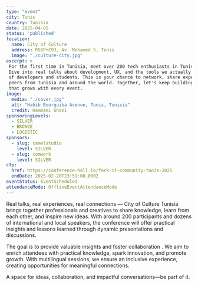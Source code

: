 ```yaml
---
type: "event"
city: Tunis
country: Tunisia
date: 2025-04-05
status: 'published'
location:
  name: City of Culture
  address: R56P+C9J, Av. Mohamed 5, Tunis
  image: "./culture-city.jpg"
excerpt: >
 For the first time in Tunisia, meet over 200 tech enthusiasts in Tunis for a Fork it! full-day event in Tunis.
 Dive into real talks about development, UX, and the tools we actually use while connecting with a vibrant community
 of developers and students. This is your chance to network, share experiences, and learn from inspiring experts and
 peers from Tunisia and around the world. Together, let's keep building a supportive, collaborative tech community.
 that grows with every event.
image:
  media: "./cover.jpg"
  alt: "Habib Bourguiba Avenue, Tunis, Tunisia"
  credit: Hammami Ghazi
sponsoringLevels:
  - SILVER
  - BRONZE
  - LOGISTIC
sponsors:
  - slug: camelstudio
    level: SILVER
  - slug: comwork
    level: SILVER
cfp:
  href: https://conference-hall.io/fork-it-community-tunis-2025
  endDate: 2025-02-20T23:59:00.000Z
eventStatus: EventScheduled
attendanceMode: OfflineEventAttendanceMode
---
```



Real talks, real experiences, real connections — City of Culture Tunisia brings together professionals and creatives to share knowledge,
learn from each other, and inspire new ideas. With around 200 participants and dozens of international and local speakers, the conference
will offer practical insights and lessons learned through dynamic presentations and discussions.

The goal is to provide valuable insights and foster collaboration . We aim to enrich attendees with practical knowledge,
spark innovation, and promote growth. With multilingual sessions, we ensure an inclusive experience, creating opportunities for meaningful
connections.

A space for ideas, collaboration, and impactful conversations—be part of it.

